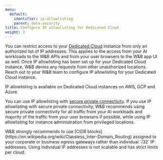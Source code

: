 ```yaml
---
menu:
  default:
    identifier: ip-allowlisting
    parent: data-security
title: Configure IP allowlisting for Dedicated Cloud
weight: 3
---
```


You can restrict access to your [Dedicated Cloud](/guides/hosting/hosting-options/dedicated_cloud) instance from only an authorized list of IP addresses. This applies to the access from your AI workloads to the W&B APIs and from your user browsers to the W&B app UI as well. Once IP allowlisting has been set up for your Dedicated Cloud instance, W&B denies any requests from other unauthorized locations. Reach out to your W&B team to configure IP allowlisting for your Dedicated Cloud instance.

IP allowlisting is available on Dedicated Cloud instances on AWS, GCP and Azure.

You can use IP allowlisting with [secure private connectivity](./private-connectivity). If you use IP allowlisting with secure private connectivity, W&B recommends using secure private connectivity for all traffic from your AI workloads and majority of the traffic from your user browsers if possible, while using IP allowlisting for instance administration from privileged locations.

<Warning>
W&B strongly recommends to use [CIDR blocks](https://en.wikipedia.org/wiki/Classless_Inter-Domain_Routing) assigned to your corporate or business egress gateways rather than individual `/32` IP addresses. Using individual IP addresses is not scalable and has strict limits per cloud.
</Warning>

